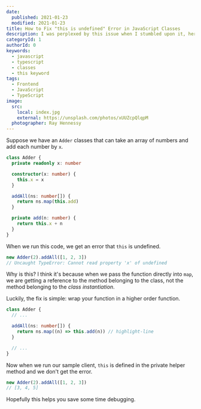 ```yaml
---
date:
  published: 2021-01-23
  modified: 2021-01-23
title: How to Fix "this is undefined" Error in JavaScript Classes
description: I was perplexed by this issue when I stumbled upon it, here's how to fix it.
categoryId: 1
authorId: 0
keywords:
  - javascript
  - typescript
  - classes
  - this keyword
tags:
  - Frontend
  - JavaScript
  - TypeScript
image:
  src:
    local: index.jpg
    external: https://unsplash.com/photos/xUUZcpQlqpM
  photographer: Ray Hennessy
---
```


Suppose we have an `Adder` classes that can take an array of numbers and add each number by `x`.

```typescript
class Adder {
  private readonly x: number

  constructor(x: number) {
    this.x = x
  }

  addAll(ns: number[]) {
    return ns.map(this.add)
  }

  private add(n: number) {
    return this.x + n
  }
}
```

When we run this code, we get an error that `this` is undefined.

```typescript
new Adder(2).addAll([1, 2, 3]) 
// Uncaught TypeError: Cannot read property 'x' of undefined
```

Why is this? I think it's because when we pass the function directly into `map`, we are
getting a reference to the method belonging to the class, not the method belonging to the _class instantiation_.

Luckily, the fix is simple: wrap your function in a higher order function.

```typescript
class Adder {
  // ...

  addAll(ns: number[]) {
    return ns.map((n) => this.add(n)) // highlight-line
  }

  // ...
}
```

Now when we run our sample client, `this` is defined in the private helper method and we don't get the error.

```typescript
new Adder(2).addAll([1, 2, 3]) 
// [3, 4, 5]
```

Hopefully this helps you save some time debugging.
